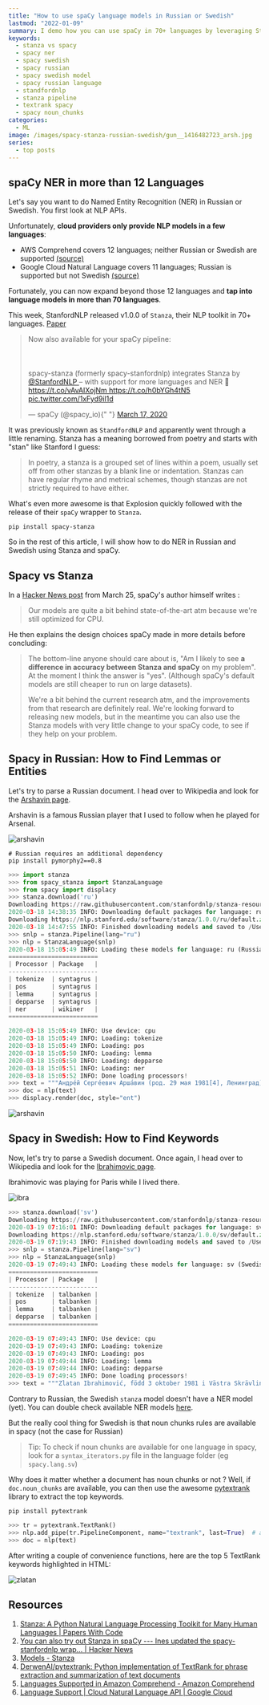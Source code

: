 ```yaml
---
title: "How to use spaCy language models in Russian or Swedish"
lastmod: "2022-01-09"
summary: I demo how you can use spaCy in 70+ languages by leveraging Stanza, a NLP toolkit by StandfordNLP. I give spaCy NER examples in Russian and Swedish.
keywords:
  - stanza vs spacy
  - spacy ner
  - spacy swedish
  - spacy russian
  - spacy swedish model
  - spacy russian language
  - standfordnlp
  - stanza pipeline
  - textrank spacy
  - spacy noun_chunks
categories:
  - ML
image: /images/spacy-stanza-russian-swedish/gun__1416482723_arsh.jpg
series:
  - top posts
---
```


## spaCy NER in more than 12 Languages

Let's say you want to do Named Entity Recognition (NER) in Russian or Swedish. You first look at NLP APIs.

Unfortunately, **cloud providers only provide NLP models in a few languages**:

- AWS Comprehend covers 12 languages; neither Russian or Swedish are supported [(source)](https://docs.aws.amazon.com/comprehend/latest/dg/supported-languages.html#supported-languages-feature)
- Google Cloud Natural Language covers 11 languages; Russian is supported but not Swedish [(source)](https://cloud.google.com/natural-language/docs/languages#entity_analysis)

Fortunately, you can now expand beyond those 12 languages and **tap into language models in more than 70 languages**.

This week, StanfordNLP released v1.0.0 of `Stanza`, their NLP toolkit in 70+ languages. [Paper](https://paperswithcode.com/paper/stanza-a-python-natural-language-processing)

<blockquote className="twitter-tweet" data-lang="en">
  <p lang="en" dir="ltr">
    Now also available for your spaCy pipeline: <br></br>
    <br></br>spacy-stanza (formerly spacy-stanfordnlp) integrates Stanza by <a href="https://twitter.com/stanfordnlp?ref_src=twsrc%5Etfw">
      @StanfordNLP
    </a> – with support for more languages and NER 🚀<a href="https://t.co/vAvAIXojNm">
      https://t.co/vAvAIXojNm
    </a> <a href="https://t.co/h0bYGh4tN5">https://t.co/h0bYGh4tN5</a> <a href="https://t.co/1xFyd9il1d">pic.twitter.com/1xFyd9il1d</a>
  </p>
  &mdash; spaCy (@spacy_io){" "}
  <a href="https://twitter.com/spacy_io/status/1239982230203764738?ref_src=twsrc%5Etfw">
    March 17, 2020
  </a>
</blockquote>
<script
  async
  src="https://platform.twitter.com/widgets.js"
  charSet="utf-8"
></script>

It was previously known as `StandfordNLP` and apparently went through a little renaming.
Stanza has a meaning borrowed from poetry and starts with "stan" like Stanford I guess:

> In poetry, a stanza is a grouped set of lines within a poem, usually set off from other stanzas
> by a blank line or indentation. Stanzas can have regular rhyme and metrical schemes,
> though stanzas are not strictly required to have either.

What's even more awesome is that Explosion quickly followed with the release of their `spaCy` wrapper to `Stanza`.

```shell
pip install spacy-stanza
```

So in the rest of this article, I will show how to do NER in Russian and Swedish using Stanza and spaCy.

## Spacy vs Stanza

In a [Hacker News post](https://news.ycombinator.com/item?id=22683184) from March 25,
spaCy's author himself writes :

> Our models are quite a bit behind state-of-the-art atm because we're still optimized for CPU.

He then explains the design choices spaCy made in more details before concluding:

> The bottom-line anyone should care about is, "Am I likely to see **a difference in accuracy
> between Stanza and spaCy** on my problem". At the moment I think the answer is "yes".
> (Although spaCy's default models are still cheaper to run on large datasets).
>
> We're a bit behind the current research atm, and the improvements from that research are
> definitely real. We're looking forward to releasing new models, but in the meantime you can
> also use the Stanza models with very little change to your spaCy code, to see if they help on your problem.

## Spacy in Russian: How to Find Lemmas or Entities

Let's try to parse a Russian document. I head over to Wikipedia and look for the [Arshavin page](https://ru.wikipedia.org/wiki/%D0%90%D1%80%D1%88%D0%B0%D0%B2%D0%B8%D0%BD,_%D0%90%D0%BD%D0%B4%D1%80%D0%B5%D0%B9_%D0%A1%D0%B5%D1%80%D0%B3%D0%B5%D0%B5%D0%B2%D0%B8%D1%87).

Arshavin is a famous Russian player that I used to follow when he played for Arsenal.

![arshavin](/images/spacy-stanza-russian-swedish/gun__1416482723_arsh.jpg)

```shell
# Russian requires an additional dependency
pip install pymorphy2==0.8
```

```python
>>> import stanza
>>> from spacy_stanza import StanzaLanguage
>>> from spacy import displacy
>>> stanza.download('ru')
Downloading https://raw.githubusercontent.com/stanfordnlp/stanza-resources/master/resources_1.0.0.json: 116kB [00:00, 2.96MB/s]
2020-03-18 14:38:35 INFO: Downloading default packages for language: ru (Russian)...
Downloading https://nlp.stanford.edu/software/stanza/1.0.0/ru/default.zip: 100%|██████████| 591M/591M [09:11<00:00, 1.07MB/s]
2020-03-18 14:47:55 INFO: Finished downloading models and saved to /Users/louis.guitton/stanza_resources.
>>> snlp = stanza.Pipeline(lang="ru")
>>> nlp = StanzaLanguage(snlp)
2020-03-18 15:05:49 INFO: Loading these models for language: ru (Russian):
=========================
| Processor | Package   |
-------------------------
| tokenize  | syntagrus |
| pos       | syntagrus |
| lemma     | syntagrus |
| depparse  | syntagrus |
| ner       | wikiner   |
=========================

2020-03-18 15:05:49 INFO: Use device: cpu
2020-03-18 15:05:49 INFO: Loading: tokenize
2020-03-18 15:05:49 INFO: Loading: pos
2020-03-18 15:05:50 INFO: Loading: lemma
2020-03-18 15:05:50 INFO: Loading: depparse
2020-03-18 15:05:51 INFO: Loading: ner
2020-03-18 15:05:52 INFO: Done loading processors!
>>> text = """Андре́й Серге́евич Арша́вин (род. 29 мая 1981[4], Ленинград) — российский футболист, бывший капитан сборной России, заслуженный мастер спорта России (2008). Выступал на позициях атакующего полузащитника, второго нападающего, плеймейкера. При тренере Гусе Хиддинке был одним из основных игроков сборной России. В 2008 году после чемпионата Европы 2008 года попал в символическую сборную Европы по версии УЕФА, а 2 декабря, в результате голосования на определение лучшего игрока 2008 года и вручение награды «Золотой мяч» по версии журнала «France Football», занял 6-е место, что является лучшим результатом для российского футболиста после распада СССР. Неоднократно признавался лучшим футболистом России в различных опросах. С 5 декабря 2009 года входит в «Клуб 100 российских бомбардиров»."""
>>> doc = nlp(text)
>>> displacy.render(doc, style="ent")
```

![arshavin](/images/spacy-stanza-russian-swedish/arshavin.png "Russian document parsed with NER entities")

## Spacy in Swedish: How to Find Keywords

Now, let's try to parse a Swedish document. Once again, I head over to Wikipedia and look for the [Ibrahimovic page](https://sv.wikipedia.org/wiki/Zlatan_Ibrahimovi%C4%87).

Ibrahimovic was playing for Paris while I lived there.

![ibra](/images/spacy-stanza-russian-swedish/PSG-s-Zlatan-Ibrahimovic-during-the-First-League-Champion-PSG-Na.jpg)

```python
>>> stanza.download('sv')
Downloading https://raw.githubusercontent.com/stanfordnlp/stanza-resources/master/resources_1.0.0.json: 116kB [00:00, 3.38MB/s]
2020-03-19 07:16:01 INFO: Downloading default packages for language: sv (Swedish)...
Downloading https://nlp.stanford.edu/software/stanza/1.0.0/sv/default.zip: 100%|██████████| 225M/225M [03:36<00:00, 1.04MB/s]
2020-03-19 07:19:43 INFO: Finished downloading models and saved to /Users/louis.guitton/stanza_resources.
>>> snlp = stanza.Pipeline(lang="sv")
>>> nlp = StanzaLanguage(snlp)
2020-03-19 07:49:43 INFO: Loading these models for language: sv (Swedish):
=========================
| Processor | Package   |
-------------------------
| tokenize  | talbanken |
| pos       | talbanken |
| lemma     | talbanken |
| depparse  | talbanken |
=========================

2020-03-19 07:49:43 INFO: Use device: cpu
2020-03-19 07:49:43 INFO: Loading: tokenize
2020-03-19 07:49:43 INFO: Loading: pos
2020-03-19 07:49:44 INFO: Loading: lemma
2020-03-19 07:49:44 INFO: Loading: depparse
2020-03-19 07:49:45 INFO: Done loading processors!
>>> text = """Zlatan Ibrahimović, född 3 oktober 1981 i Västra Skrävlinge församling i Malmö, är en svensk fotbollsspelare. Ibrahimović har tilldelats Guldbollen elva gånger och anses allmänt vara Sveriges bäste fotbollsspelare genom tiderna. Från 2001 till 2016 spelade han i svenska landslaget, där han med sina 62 mål är den främste målgöraren genom tiderna. Under sina 18 år som utlandsproffs har svensken vunnit ligan vid elva tillfällen med fem olika klubbar i fyra länder och blivit skyttekung i italienska Serie A två gånger och i franska Ligue 1 vid tre tillfällen. Ibrahimović är den ende som spelat för sju olika klubbar i Champions League, där han med sina 48 mål också intar en delad niondeplats i skytteligans maratontabell. Hans främsta internationella merit är segern i Europa League med Manchester United 2016/2017. Svenskens övergång från Inter till Barcelona 2009 var den spanska storklubbens dittills dyraste spelarköp (69 miljoner euro). 2015 var Ibrahimović enligt tidskriften Forbes den 55:e bäst betalda kändisen i världen, med en årsinkomst på 39 miljoner dollar. I september 2018 gjorde Ibrahimović sitt 500:e mål och blev därmed en av 28 spelare i fotbollshistorien som gjort minst 500 mål (landslag och klubblag)."""
```

Contrary to Russian, the Swedish `stanza` model doesn't have a NER model (yet). You can double check available
NER models [here](https://stanfordnlp.github.io/stanza/models.html).

But the really cool thing for Swedish is that noun chunks rules are available in spacy (not the case for Russian)

> Tip: To check if noun chunks are available for one language in spacy, look for a `syntax_iterators.py` file
> in the language folder (eg `spacy.lang.sv`)

Why does it matter whether a document has noun chunks or not ? Well, if `doc.noun_chunks` are available,
you can then use the awesome [pytextrank](https://github.com/DerwenAI/pytextrank) library to extract
the top keywords.

```shell
pip install pytextrank
```

```python
>>> tr = pytextrank.TextRank()
>>> nlp.add_pipe(tr.PipelineComponent, name="textrank", last=True)  # add PyTextRank to the spaCy pipeline
>>> doc = nlp(text)
```

After writing a couple of convenience functions, here are the top 5 TextRank keywords highlighted in HTML:

![zlatan](/images/spacy-stanza-russian-swedish/zlatan.png "Swedish document parsed with top 5 keywords")

## Resources

1. [Stanza: A Python Natural Language Processing Toolkit for Many Human Languages | Papers With Code](https://paperswithcode.com/paper/stanza-a-python-natural-language-processing)
1. [You can also try out Stanza in spaCy --- Ines updated the spacy-stanfordnlp wrap... | Hacker News](https://news.ycombinator.com/item?id=22683184)
1. [Models - Stanza](https://stanfordnlp.github.io/stanza/models.html)
1. [DerwenAI/pytextrank: Python implementation of TextRank for phrase extraction and summarization of text documents](https://github.com/DerwenAI/pytextrank)
1. [Languages Supported in Amazon Comprehend - Amazon Comprehend](https://docs.aws.amazon.com/comprehend/latest/dg/supported-languages.html#supported-languages-feature)
1. [Language Support | Cloud Natural Language API | Google Cloud](https://cloud.google.com/natural-language/docs/languages#entity_analysis)
